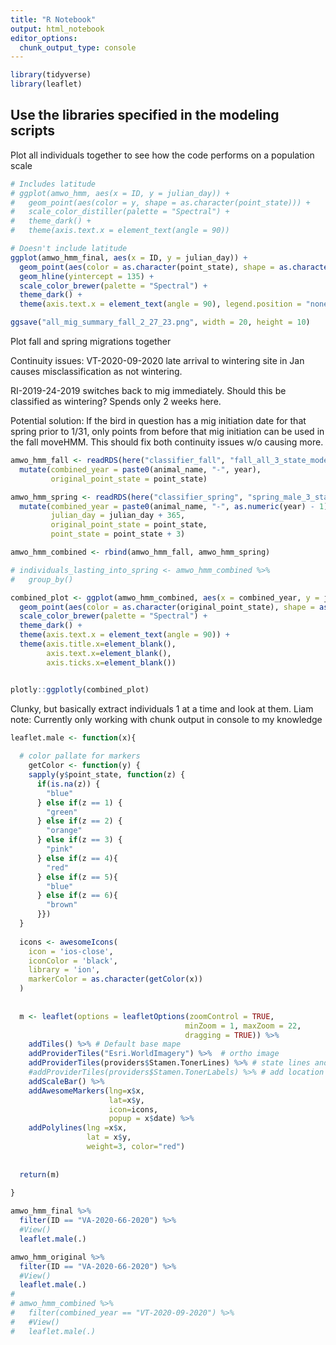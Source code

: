 ```yaml
---
title: "R Notebook"
output: html_notebook
editor_options: 
  chunk_output_type: console
---
```


```r
library(tidyverse)
library(leaflet)
```

## Use the libraries specified in the modeling scripts

Plot all individuals together to see how the code performs on a population scale
```r
# Includes latitude
# ggplot(amwo_hmm, aes(x = ID, y = julian_day)) +
#   geom_point(aes(color = y, shape = as.character(point_state))) +
#   scale_color_distiller(palette = "Spectral") +
#   theme_dark() + 
#   theme(axis.text.x = element_text(angle = 90))

# Doesn't include latitude
ggplot(amwo_hmm_final, aes(x = ID, y = julian_day)) +
  geom_point(aes(color = as.character(point_state), shape = as.character(point_state))) +
  geom_hline(yintercept = 135) +
  scale_color_brewer(palette = "Spectral") +
  theme_dark() +
  theme(axis.text.x = element_text(angle = 90), legend.position = "none")

ggsave("all_mig_summary_fall_2_27_23.png", width = 20, height = 10)
```

Plot fall and spring migrations together

Continuity issues:
VT-2020-09-2020 late arrival to wintering site in Jan causes misclassification as not wintering.

RI-2019-24-2019 switches back to mig immediately. Should this be classified as wintering? Spends only 2 weeks here.

Potential solution: If the bird in question has a mig initiation date for that spring prior to 1/31, only points from before that mig initiation can be used in the fall moveHMM. This should fix both continuity issues w/o causing more.

```r
amwo_hmm_fall <- readRDS(here("classifier_fall", "fall_all_3_state_model.rds")) %>%
  mutate(combined_year = paste0(animal_name, "-", year),
         original_point_state = point_state)

amwo_hmm_spring <- readRDS(here("classifier_spring", "spring_male_3_state_model.rds")) %>%
  mutate(combined_year = paste0(animal_name, "-", as.numeric(year) - 1),
         julian_day = julian_day + 365,
         original_point_state = point_state,
         point_state = point_state + 3)

amwo_hmm_combined <- rbind(amwo_hmm_fall, amwo_hmm_spring)

# individuals_lasting_into_spring <- amwo_hmm_combined %>%
#   group_by()

combined_plot <- ggplot(amwo_hmm_combined, aes(x = combined_year, y = julian_day)) +
  geom_point(aes(color = as.character(original_point_state), shape = as.character(original_point_state))) +
  scale_color_brewer(palette = "Spectral") +
  theme_dark() +
  theme(axis.text.x = element_text(angle = 90)) +
  theme(axis.title.x=element_blank(),
        axis.text.x=element_blank(),
        axis.ticks.x=element_blank())


plotly::ggplotly(combined_plot)

```



Clunky, but basically extract individuals 1 at a time and look at them. Liam note: Currently only working with chunk output in console to my knowledge
```r
leaflet.male <- function(x){
  
  # color pallate for markers
    getColor <- function(y) {
    sapply(y$point_state, function(z) {
      if(is.na(z)) {
        "blue"
      } else if(z == 1) {
        "green"
      } else if(z == 2) {
        "orange"
      } else if(z == 3) {
        "pink"
      } else if(z == 4){
        "red"
      } else if(z == 5){
        "blue"
      } else if(z == 6){
        "brown"
      }})
  }
  
  icons <- awesomeIcons(
    icon = 'ios-close',
    iconColor = 'black',
    library = 'ion',
    markerColor = as.character(getColor(x))
  )
  
  
  m <- leaflet(options = leafletOptions(zoomControl = TRUE,
                                       minZoom = 1, maxZoom = 22,
                                       dragging = TRUE)) %>%
    addTiles() %>% # Default base mape
    addProviderTiles("Esri.WorldImagery") %>%  # ortho image
    addProviderTiles(providers$Stamen.TonerLines) %>% # state lines and roads.
    #addProviderTiles(providers$Stamen.TonerLabels) %>% # add location and road labels
    addScaleBar() %>%
    addAwesomeMarkers(lng=x$x, 
                      lat=x$y, 
                      icon=icons,
                      popup = x$date) %>%
    addPolylines(lng =x$x,
                 lat = x$y,
                 weight=3, color="red")
  
  
  return(m) 
  
}
```

```r
amwo_hmm_final %>%
  filter(ID == "VA-2020-66-2020") %>%
  #View()
  leaflet.male(.)

amwo_hmm_original %>%
  filter(ID == "VA-2020-66-2020") %>%
  #View()
  leaflet.male(.)
# 
# amwo_hmm_combined %>%
#   filter(combined_year == "VT-2020-09-2020") %>%
#   #View()
#   leaflet.male(.)
```

